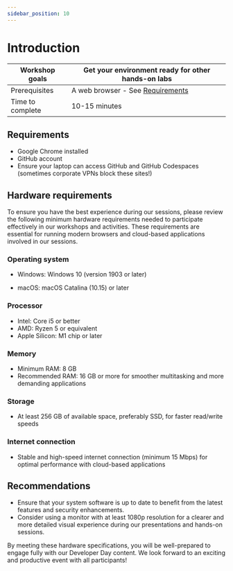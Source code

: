 ```yaml
---
sidebar_position: 10
---
```

# Introduction

|Workshop goals|Get your environment ready for other hands-on labs|
|-|-|
|Prerequisites|A web browser - See [Requirements](#requirements)|
|Time to complete|10-15 minutes|


## Requirements

* Google Chrome installed
* GitHub account
* Ensure your laptop can access GitHub and GitHub Codespaces (sometimes corporate VPNs block these sites!)

## Hardware requirements

To ensure you have the best experience during our sessions, please review the following minimum hardware requirements needed to participate effectively in our workshops and activities. These requirements are essential for running modern browsers and cloud-based applications involved in our sessions.

### Operating system

- Windows: Windows 10 (version 1903 or later)

- macOS: macOS Catalina (10.15) or later

### Processor

- Intel: Core i5 or better
- AMD: Ryzen 5 or equivalent
- Apple Silicon: M1 chip or later

### Memory
- Minimum RAM: 8 GB
- Recommended RAM: 16 GB or more for smoother multitasking and more demanding applications

### Storage

- At least 256 GB of available space, preferably SSD, for faster read/write speeds

### Internet connection

- Stable and high-speed internet connection (minimum 15 Mbps) for optimal performance with cloud-based applications

## Recommendations

- Ensure that your system software is up to date to benefit from the latest features and security enhancements.
- Consider using a monitor with at least 1080p resolution for a clearer and more detailed visual experience during our presentations and hands-on sessions.

By meeting these hardware specifications, you will be well-prepared to engage fully with our Developer Day content. We look forward to an exciting and productive event with all participants!

